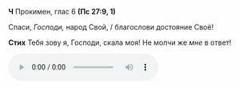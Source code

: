 **Ч** Прокимен, глас 6 **(Пс 27:9, 1)**

Спаси, *Господи,* народ Свой, / благослови достояние Своё!

**Стих** Тебя зову я, Господи, скала моя! Не молчи же *мне* в ответ!

<audio controls>
    <source
        src="https://psmb-neos-resources.hb.bizmrg.com/target/psmb/d1370ebbb683830ec4105b9e5206c3a1783862f3/%D0%93%D0%BB%D0%B0%D1%81%206.mp3"
        type="audio/mpeg"
    />
</audio>
